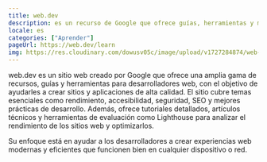```yaml
---
title: web.dev
description: es un recurso de Google que ofrece guías, herramientas y mejores prácticas para ayudar a los desarrolladores a crear sitios web rápidos, accesibles y seguros.
locale: es
categories: ["Aprender"]
pageUrl: https://web.dev/learn
img: https://res.cloudinary.com/dowusv05c/image/upload/v1727284874/web-dev_lyugrm.png
---
```


web.dev es un sitio web creado por Google que ofrece una amplia gama de recursos, guías y herramientas para desarrolladores web, con el objetivo de ayudarles a crear sitios y aplicaciones de alta calidad. El sitio cubre temas esenciales como rendimiento, accesibilidad, seguridad, SEO y mejores prácticas de desarrollo. Además, ofrece tutoriales detallados, artículos técnicos y herramientas de evaluación como Lighthouse para analizar el rendimiento de los sitios web y optimizarlos.

Su enfoque está en ayudar a los desarrolladores a crear experiencias web modernas y eficientes que funcionen bien en cualquier dispositivo o red.
